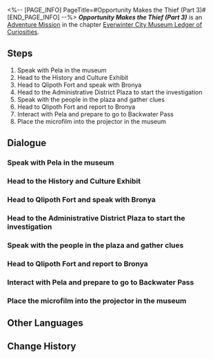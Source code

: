 <%-- [PAGE_INFO]
PageTitle=#Opportunity Makes the Thief (Part 3)#
[END_PAGE_INFO] --%>
{{Stub|Dialogue, characters, and location(s)}}
{{Mission Infobox
|id            = 2011903
|title         = 
|image         = Mission Opportunity Makes the Thief (Part 3).png
|type          = Adventure
|event_name    = 
|chapter       = Everwinter City Museum Ledger of Curiosities
|requirements  = 
* [[Adventure Mission]] ''[[Opportunity Makes the Thief (Part 2)]]'' completed
* Reach phase 3 in [[Everwinter City Museum Ledger of Curiosities]]
|summary       = Bronya's network helped you locate the organizer behind the exhibit theft.<br />This audacious young man disguised his men as Silvermane Guards to conceal his crime. Now it is time to bring him to justice.
|characters    = <!--characters that appear in this mission-->
|startLocation = <!--location as it intially appears on the mission screen-->
|world         = <!--i.e. Penacony-->
|area          = <!--i.e. A Child's Dream-->
|prev          = 
|next          = 
|exp           = 250
|credits       = 30000
|stellarJade   = 
|other         = {{Card List|Bronya*1; Traveler's Guide*3; Refined Aether*3; Projector and Its Microfilm*1|delim=;}}
}}
'''''Opportunity Makes the Thief (Part 3)''''' is an [[Adventure Mission]] in the chapter [[Everwinter City Museum Ledger of Curiosities]].

==Steps==
# Speak with Pela in the museum
# Head to the History and Culture Exhibit
# Head to Qlipoth Fort and speak with Bronya
# Head to the Administrative District Plaza to start the investigation
# Speak with the people in the plaza and gather clues
# Head to Qlipoth Fort and report to Bronya
# Interact with Pela and prepare to go to Backwater Pass
# Place the microfilm into the projector in the museum

<!--
==Gameplay Notes==

--><!--
==Trial Character==

-->
==Dialogue==
{{Stub Dialogue}}
===Speak with Pela in the museum===
{{Mission Description|type=adventure|location=<!--to be added-->|You finished one phase of the museum's operation.<br />You seem to see Pela again in the exhibit hall. Go and say hello to her, and see if there has been any progress regarding the artifact thefts.}}
{{Dialogue Start}}
:{{tx}}
{{Dialogue End}}

===Head to the History and Culture Exhibit===
{{Mission Description|type=adventure|location=<!--to be added-->|update|Pela was satisfied with the results you achieved while operating the museum.<br />She wants to open up the History Exhibit next, but a key exhibit in this area was stolen. Go and see what the situation is.}}
{{Dialogue Start}}
:{{tx}}
{{Dialogue End}}

===Head to Qlipoth Fort and speak with Bronya===
{{Mission Description|type=adventure|location=<!--to be added-->|update|The microfilm used to display projections was stolen. Without this film, the History Exhibit cannot open to the public.<br />The thefts have already reached Bronya's ears. Go to Qlipoth Fort and speak with her regarding how to continue the investigation.}}
{{Dialogue Start}}
:{{tx}}
{{Dialogue End}}

===Head to the Administrative District Plaza to start the investigation===
{{Mission Description|type=adventure|location=<!--to be added-->|update|The microfilm used to display projections was stolen. Without this film, the History Exhibit cannot open to the public.<br />Bronya had stated that she will wholeheartedly support further investigation of these cases.<br />Head to the Administrative District Plaza to assess the passers-by, and see whether some of them have relevant clues.}}
{{Dialogue Start}}
:{{tx}}
{{Dialogue End}}

===Speak with the people in the plaza and gather clues===
{{Mission Description|type=adventure|location=<!--to be added-->|update|The microfilm used to display projections was stolen. Without this film, the History Exhibit cannot open to the public.<br />Bronya had stated that she will wholeheartedly support further investigations of these cases.<br />Head to the Administrative District Plaza to assess the passers-by, and see whether some of them have relevant clues.}}
{{Dialogue Start}}
:{{tx}}
{{Dialogue End}}

===Head to Qlipoth Fort and report to Bronya===
{{Mission Description|type=adventure|location=<!--to be added-->|update|The microfilm used to display projections was stolen. Without this film, the History Exhibit cannot open to the public.<br />You heard from the rich boy Wallace that his "friend" Norbert has been acting strange lately. Perhaps this is related to the exhibit thefts?<br />No matter what, you should bring this news to Bronya.}}
{{Dialogue Start}}
:{{tx}}
{{Dialogue End}}

===Interact with Pela and prepare to go to Backwater Pass===
{{Mission Description|type=adventure|location=<!--to be added-->|update|The microfilm used to display projections was stolen. Without this film, the History Exhibit cannot open to the public.<br />Combining clues from Wallace, Bronya, and others, you have enough information to conclude that a wealthy youth named Norbert is involved in the exhibit thefts.<br />According to the clues, Norbert has been frequenting the Overworld shopping street that is severely corroded by the Fragmentum.}}
{{Dialogue Start}}
:{{tx}}
{{Dialogue End}}

===Place the microfilm into the projector in the museum===
{{Mission Description|type=adventure|location=<!--to be added-->|update|After a battle of wits and fists, you finally solve the museum's exhibit theft case.<br />The microfilm is back in your hands. As long as you put it into the museum's projector, the History Exhibit can open to the public again.}}
{{Dialogue Start}}
:{{tx}}
{{Dialogue End}}

==Other Languages==
{{Other Languages
|en   = Opportunity Makes the Thief (Part 3)
|zhs  = 漫藏诲盗•其三
|zht  = 漫藏誨盜•其三
|ja   = 慢蔵誨盗・その3
|ko   = 견물생심•3
|es   = La oportunidad hace al ladrón III
|fr   = L'occasion fait le larron (partie 3)
|ru   = Плохо не клади, вора в грех не вводи III
|th   = ของมีค่าล่อตาโจร 3
|vi   = Cơ Hội Tạo Nên Kẻ Trộm 3
|de   = Gelegenheit macht Diebe (Teil 3)
|id   = Kesempatan dalam Kesempitan (Bagian 3)
|pt   = A Ocasião Faz o Ladrão (Parte 3)
}}

==Change History==
{{Change History|1.1}}
